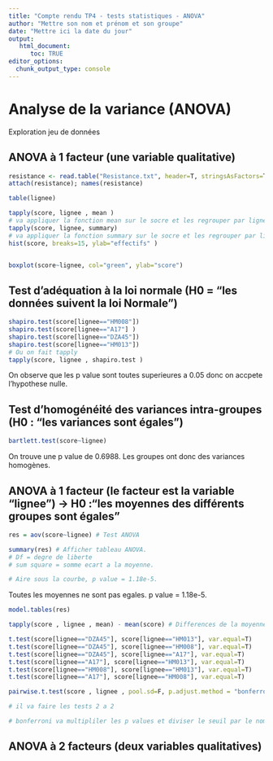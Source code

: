 ```yaml
---
title: "Compte rendu TP4 - tests statistiques - ANOVA"
author: "Mettre son nom et prénom et son groupe"
date: "Mettre ici la date du jour"
output: 
   html_document: 
      toc: TRUE
editor_options: 
  chunk_output_type: console
---
```


# Analyse de la variance (ANOVA)

Exploration jeu de données 

## ANOVA à 1 facteur (une variable qualitative)

```r
resistance <- read.table("Resistance.txt", header=T, stringsAsFactors=T); head(resistance) ; tail(resistance)
attach(resistance); names(resistance)

table(lignee)

tapply(score, lignee , mean )
# va appliquer la fonction mean sur le socre et les regrouper par lignees.
tapply(score, lignee, summary)
# va appliquer la fonction summary sur le socre et les regrouper par lignees.
hist(score, breaks=15, ylab="effectifs" )


boxplot(score~lignee, col="green", ylab="score")

```


## Test d'adéquation à la loi normale (H0 = "les données suivent la loi Normale")
```r

shapiro.test(score[lignee=="HM008"])
shapiro.test(score[lignee=="A17"] )
shapiro.test(score[lignee=="DZA45"])
shapiro.test(score[lignee=="HM013"])
# Ou on fait tapply
tapply(score, lignee , shapiro.test )
```
On observe que les p value sont toutes superieures a 0.05 donc on accpete l'hypothese nulle.

## Test d'homogénéité des variances intra-groupes (H0 : "les variances sont égales")

```r


bartlett.test(score~lignee)


```

On trouve une p value de 0.6988. Les groupes ont donc des variances homogènes. 


## ANOVA à 1 facteur (le facteur est la variable "lignee") → H0 :"les moyennes des différents groupes sont égales"

```r
res = aov(score~lignee) # Test ANOVA

summary(res) # Afficher tableau ANOVA.
# Df = degre de liberte 
# sum square = somme ecart a la moyenne.

# Aire sous la courbe, p value = 1.18e-5. 
```


Toutes les moyennes ne sont pas egales. p value = 1.18e-5.

```r

model.tables(res)

tapply(score , lignee , mean) - mean(score) # Differences de la moyenne par rapport a moyenne generale.

t.test(score[lignee=="DZA45"], score[lignee=="HM013"], var.equal=T)
t.test(score[lignee=="DZA45"], score[lignee=="HM008"], var.equal=T)
t.test(score[lignee=="DZA45"], score[lignee=="A17"], var.equal=T)
t.test(score[lignee=="A17"], score[lignee=="HM013"], var.equal=T)
t.test(score[lignee=="HM008"], score[lignee=="HM013"], var.equal=T)
t.test(score[lignee=="A17"], score[lignee=="HM008"], var.equal=T)

pairwise.t.test(score , lignee , pool.sd=F, p.adjust.method = "bonferroni" , var.equal=T)

# il va faire les tests 2 a 2 

# bonferroni va multipliler les p values et diviser le seuil par le nombre de tests. 

```





## ANOVA à 2 facteurs (deux variables qualitatives) 

```r


```

